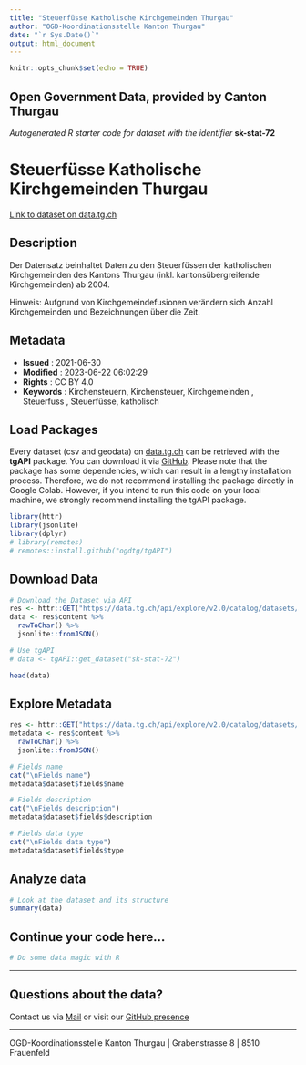 ```yaml
---
title: "Steuerfüsse Katholische Kirchgemeinden Thurgau"
author: "OGD-Koordinationsstelle Kanton Thurgau"
date: "`r Sys.Date()`"
output: html_document
---
```


```r
knitr::opts_chunk$set(echo = TRUE)
```

## Open Government Data, provided by **Canton Thurgau**
*Autogenerated R starter code for dataset with the identifier* **sk-stat-72**


# **Steuerfüsse Katholische Kirchgemeinden Thurgau**

[Link to dataset on data.tg.ch](https://data.tg.ch/explore/dataset/sk-stat-72/information/)

## Description

<p>Der Datensatz beinhaltet Daten zu den Steuerfüssen der katholischen Kirchgemeinden des Kantons Thurgau (inkl. kantonsübergreifende Kirchgemeinden) ab 2004.</p> <p>Hinweis: Aufgrund von Kirchgemeindefusionen verändern sich Anzahl Kirchgemeinden und Bezeichnungen über die Zeit.</p>

## Metadata

- **Issued**                   : 2021-06-30
- **Modified**                 : 2023-06-22 06:02:29
- **Rights**                   : CC BY 4.0
- **Keywords**                 : Kirchensteuern, Kirchensteuer, Kirchgemeinden , Steuerfuss , Steuerfüsse, katholisch

## Load Packages

Every dataset (csv and geodata) on [data.tg.ch](https://data.tg.ch/pages/start/) can be retrieved with the **tgAPI** package. You can download it via [GitHub](https://github.com/ogdtg/tgAPI). Please note that the package has some dependencies, which can result in a lengthy installation process. Therefore, we do not recommend installing the package directly in Google Colab. However, if you intend to run this code on your local machine, we strongly recommend installing the tgAPI package.

```r
library(httr)
library(jsonlite)
library(dplyr)
# library(remotes)
# remotes::install.github("ogdtg/tgAPI")

```


## Download Data


```r
# Download the Dataset via API
res <- httr::GET("https://data.tg.ch/api/explore/v2.0/catalog/datasets/sk-stat-72/exports/json")
data <- res$content %>%
  rawToChar() %>%
  jsonlite::fromJSON()

# Use tgAPI
# data <- tgAPI::get_dataset("sk-stat-72")

head(data)

```


## Explore Metadata

```r

res <- httr::GET("https://data.tg.ch/api/explore/v2.0/catalog/datasets/sk-stat-72/exports/json")
metadata <- res$content %>%
  rawToChar() %>%
  jsonlite::fromJSON()

# Fields name
cat("\nFields name")
metadata$dataset$fields$name

# Fields description
cat("\nFields description")
metadata$dataset$fields$description

# Fields data type
cat("\nFields data type")
metadata$dataset$fields$type

```


## Analyze data

```r

# Look at the dataset and its structure
summary(data)

```


## Continue your code here...


```r
# Do some data magic with R
```

------------------------------------------------------------------------

## Questions about the data?

Contact us via [Mail](mailto:ogd@tg.ch) or visit our [GitHub presence](https://github.com/ogdtg)


------------------------------------------------------------------------

OGD-Koordinationsstelle Kanton Thurgau | Grabenstrasse 8 | 8510 Frauenfeld
